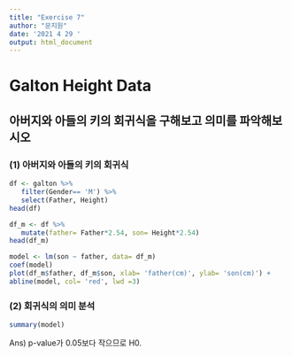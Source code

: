 ```yaml
---
title: "Exercise 7"
author: "문지원"
date: '2021 4 29 '
output: html_document
---
```

# Galton Height Data
## 아버지와 아들의 키의 회귀식을 구해보고 의미를 파악해보시오

### (1) 아버지와 아들의 키의 회귀식 
```r
df <- galton %>% 
   filter(Gender== 'M') %>% 
   select(Father, Height)
head(df)

df_m <- df %>% 
   mutate(father= Father*2.54, son= Height*2.54)
head(df_m)

model <- lm(son ~ father, data= df_m)
coef(model)
plot(df_m$father, df_m$son, xlab= 'father(cm)', ylab= 'son(cm)') +
abline(model, col= 'red', lwd =3)
```


### (2) 회귀식의 의미 분석
```r
summary(model)
```
Ans) p-value가 0.05보다 작으므로 H0.
